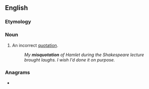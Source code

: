 ==English==

===Etymology===
{{prefix|en|mis|quotation}}

===Noun===
{{en-noun|~}}

# An incorrect [[quotation]].
#: ''My '''misquotation''' of Hamlet during the Shakespeare lecture brought laughs. I wish I'd done it on purpose.''

===Anagrams===
* {{anagrams|en|antimosquito}}